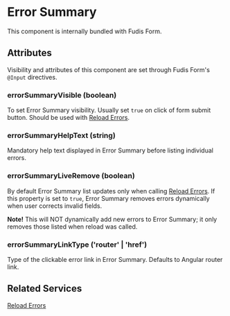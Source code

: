 
<Meta title="Components/Form/Error Summary" />

# Error Summary

This component is internally bundled with Fudis Form.

## Attributes

Visibility and attributes of this component are set through Fudis Form's `@Input` directives.

### errorSummaryVisible (boolean)

To set Error Summary visibility. Usually set `true` on click of form submit button. Should be used with [Reload Errors](/docs/services-error-summary--documentation).

### errorSummaryHelpText (string)

Mandatory help text displayed in Error Summary before listing individual errors.

### errorSummaryLiveRemove (boolean)

By default Error Summary list updates only when calling [Reload Errors](/docs/services-error-summary--documentation). 
If this property is set to `true`, Error Summary removes errors dynamically when user corrects invalid fields.

**Note!** This will NOT dynamically add new errors to Error Summary; it only removes those listed when reload was called.

### errorSummaryLinkType ('router' | 'href')

Type of the clickable error link in Error Summary. Defaults to Angular router link.

## Related Services

[Reload Errors](/docs/services-error-summary--documentation)
